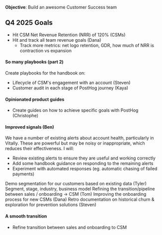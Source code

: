 **Objective**: Build an awesome Customer Success team

## Q4 2025 Goals

  - Hit CSM Net Revenue Retention (NRR) of 120% (CSMs)
  - Hit and track all team revenue goals (Dana)
    - Track more metrics: net logo retention, GDR, how much of NRR is contraction vs expansion

#### So many playbooks (part 2)
Create playbooks for the handbook on:
- Lifecycle of CSM's engagement with an account (Steven)
- Customer audit in each stage of PostHog journey (Kaya)

#### Opinionated product guides
- Create guides on how to achieve specific goals with PostHog (Christophe)

#### Improved signals (Ben)
We have a number of existing alerts about account health, particularly in Vitally. These are powerful but may be noisy or inappropriate, which reduces their effectiveness. I will:
- Review existing alerts to ensure they are useful and working correctly
- Add some handbook guidance on responding to the remaining alerts
- Experiment with automated responses (eg. automatic chasing of failed payments)

Demo segmentation for our customers based on existing data (Tyler)
Segment, stage, industry, business model
Refining the transition/pipeline between sales / onboarding -> CSM (Tom)
Improving the onboarding process for new CSMs (Dana)
Retro documentation on historical churn & exploration for prevention solutions (Steven)

#### A smooth transition
- Refine transition between sales and onboarding to CSM
